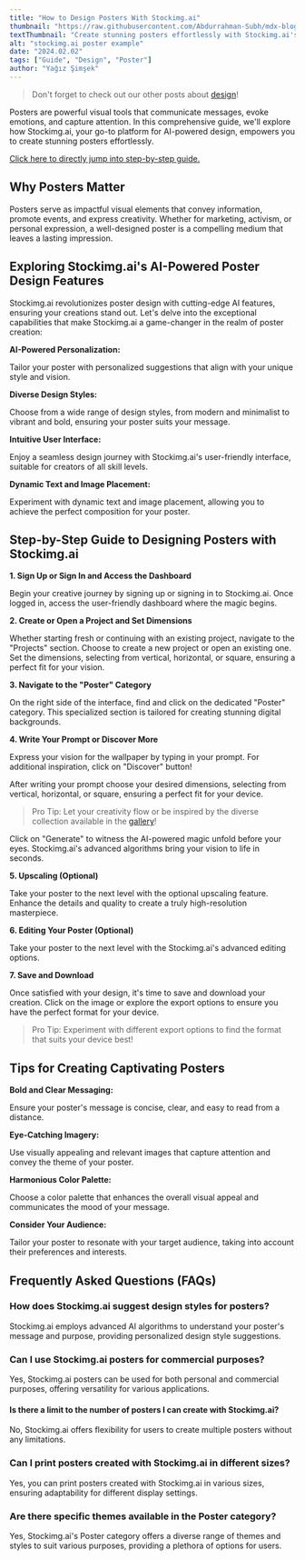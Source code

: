 ```yaml
---
title: "How to Design Posters With Stockimg.ai"
thumbnail: "https://raw.githubusercontent.com/Abdurrahman-Subh/mdx-blog/main/images/poster.png"
textThumbnail: "Create stunning posters effortlessly with Stockimg.ai's AI-powered design features and user-friendly interface. Dive into a step-by-step guide for captivating designs and explore FAQs for personalized options and commercial use. Start crafting impactful posters today!"
alt: "stockimg.ai poster example"
date: "2024.02.02"
tags: ["Guide", "Design", "Poster"]
author: "Yağız Şimşek"
---
```


<CustomImage
    src="https://raw.githubusercontent.com/Abdurrahman-Subh/mdx-blog/main/images/poster.png"
    alt="stockimg.ai poster example"
/>

> Don't forget to check out our other posts about [design](https://stockimg.ai/blog/design)!

Posters are powerful visual tools that communicate messages, evoke emotions, and capture attention. In this comprehensive guide, we'll explore how Stockimg.ai, your go-to platform for AI-powered design, empowers you to create stunning posters effortlessly.

[Click here to directly jump into step-by-step guide.](https://stockimg.ai/blog/design/how-to-design-poster-with-stockimg#step-by-step-guide-to-designing-posters-with-stockimgai)

## Why Posters Matter

Posters serve as impactful visual elements that convey information, promote events, and express creativity. Whether for marketing, activism, or personal expression, a well-designed poster is a compelling medium that leaves a lasting impression.

## Exploring Stockimg.ai's AI-Powered Poster Design Features

Stockimg.ai revolutionizes poster design with cutting-edge AI features, ensuring your creations stand out. Let's delve into the exceptional capabilities that make Stockimg.ai a game-changer in the realm of poster creation:

**AI-Powered Personalization:**

Tailor your poster with personalized suggestions that align with your unique style and vision.

**Diverse Design Styles:**

Choose from a wide range of design styles, from modern and minimalist to vibrant and bold, ensuring your poster suits your message.

**Intuitive User Interface:**

Enjoy a seamless design journey with Stockimg.ai's user-friendly interface, suitable for creators of all skill levels.

**Dynamic Text and Image Placement:**

Experiment with dynamic text and image placement, allowing you to achieve the perfect composition for your poster.

## Step-by-Step Guide to Designing Posters with Stockimg.ai

**1. Sign Up or Sign In and Access the Dashboard**

<CustomImage
    src="https://raw.githubusercontent.com/Abdurrahman-Subh/mdx-blog/main/images/stockimg-home.png"
    alt="stockimg.ai home"
/>
Begin your creative journey by signing up or signing in to Stockimg.ai. Once logged in, access the user-friendly dashboard where the magic begins.

**2. Create or Open a Project and Set Dimensions**

<CustomImage
    src="https://raw.githubusercontent.com/Abdurrahman-Subh/mdx-blog/main/images/stockimg-dashboard.png"
    alt="stockimg.ai dashboard"
/>
Whether starting fresh or continuing with an existing project, navigate to the "Projects" section. Choose to create a new project or open an existing one. Set the dimensions, selecting from vertical, horizontal, or square, ensuring a perfect fit for your vision.

**3. Navigate to the "Poster" Category**

<CustomImage
    src="https://raw.githubusercontent.com/Abdurrahman-Subh/mdx-blog/main/images/stockimg-poster-category.png"
    alt="finding poster category"
/>
On the right side of the interface, find and click on the dedicated "Poster" category. This specialized section is tailored for creating stunning digital backgrounds.

**4. Write Your Prompt or Discover More**

<CustomImage
    src="https://raw.githubusercontent.com/Abdurrahman-Subh/mdx-blog/main/images/stockimg-create-poster.gif"
    alt="writing prompts and generating"
/>
Express your vision for the wallpaper by typing in your prompt. For additional inspiration, click on "Discover" button!

After writing your prompt choose your desired dimensions, selecting from vertical, horizontal, or square, ensuring a perfect fit for your device.
> Pro Tip: Let your creativity flow or be inspired by the diverse collection available in the [gallery](https://stockimg.ai/blog/design)!

Click on "Generate" to witness the AI-powered magic unfold before your eyes. Stockimg.ai's advanced algorithms bring your vision to life in seconds.

**5. Upscaling (Optional)**

<CustomImage
    src="https://raw.githubusercontent.com/Abdurrahman-Subh/mdx-blog/main/images/stockimg-upsc-poster.gif"
    alt="upscaling"
/>
Take your poster to the next level with the optional upscaling feature. Enhance the details and quality to create a truly high-resolution masterpiece.

**6. Editing Your Poster (Optional)**

<CustomImage
    src="https://raw.githubusercontent.com/Abdurrahman-Subh/mdx-blog/main/images/stockimg-edit-poster.gif"
    alt="upscaling"
/>

Take your poster to the next level with the Stockimg.ai's advanced editing options.

**7. Save and Download**

<CustomImage
    src="https://raw.githubusercontent.com/Abdurrahman-Subh/mdx-blog/main/images/stockimg-download-poster.gif"
    alt="saving"
/>
Once satisfied with your design, it's time to save and download your creation. Click on the image or explore the export options to ensure you have the perfect format for your device.

> Pro Tip: Experiment with different export options to find the format that suits your device best!


## Tips for Creating Captivating Posters

**Bold and Clear Messaging:**

Ensure your poster's message is concise, clear, and easy to read from a distance.

**Eye-Catching Imagery:**

Use visually appealing and relevant images that capture attention and convey the theme of your poster.

**Harmonious Color Palette:**

Choose a color palette that enhances the overall visual appeal and communicates the mood of your message.

**Consider Your Audience:**

Tailor your poster to resonate with your target audience, taking into account their preferences and interests.

## Frequently Asked Questions (FAQs)
### How does Stockimg.ai suggest design styles for posters?
Stockimg.ai employs advanced AI algorithms to understand your poster's message and purpose, providing personalized design style suggestions.

### Can I use Stockimg.ai posters for commercial purposes?
Yes, Stockimg.ai posters can be used for both personal and commercial purposes, offering versatility for various applications.

#### Is there a limit to the number of posters I can create with Stockimg.ai?
No, Stockimg.ai offers flexibility for users to create multiple posters without any limitations.

### Can I print posters created with Stockimg.ai in different sizes?
Yes, you can print posters created with Stockimg.ai in various sizes, ensuring adaptability for different display settings.

### Are there specific themes available in the Poster category?
Yes, Stockimg.ai's Poster category offers a diverse range of themes and styles to suit various purposes, providing a plethora of options for users.